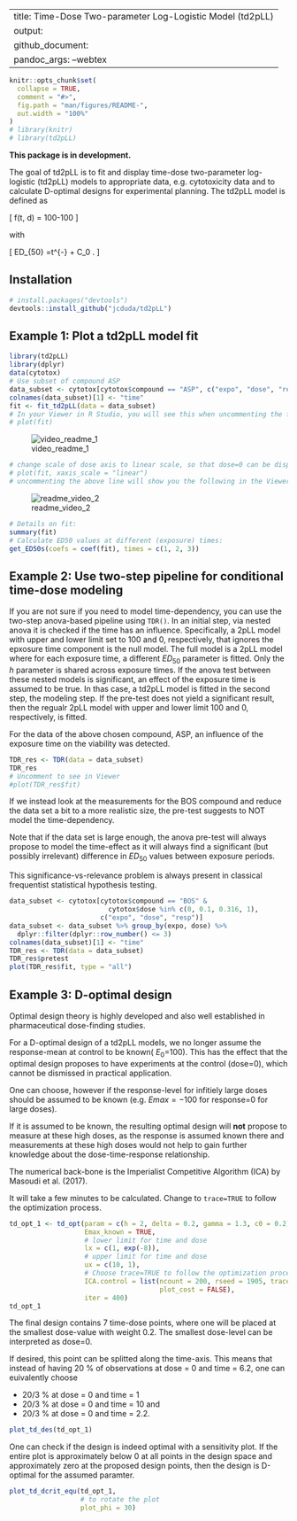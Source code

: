 

---
title: Time-Dose Two-parameter Log-Logistic Model (td2pLL)
output: 
  github_document:
    pandoc_args: --webtex
---



```r
knitr::opts_chunk$set(
  collapse = TRUE,
  comment = "#>",
  fig.path = "man/figures/README-",
  out.width = "100%"
)
# library(knitr)
# library(td2pLL)
```


<!-- badges: start -->
<!-- badges: end -->

**This package is in development.** 

The goal of td2pLL is to fit and display time-dose two-parameter log-logistic (td2pLL)  models to appropriate data, e.g. cytotoxicity data and to calculate D-optimal designs for
experimental planning. The td2pLL model is defined as 

\[
f(t, d) = 100-100\frac{d^h}{ED_{50}(t)^h + d^h}
\]


with

\[
ED_{50} =\Delta \cdot t^{-\gamma} + C_0 .
\]

## Installation


``` r
# install.packages("devtools")
devtools::install_github("jcduda/td2pLL")
```

## Example 1: Plot a td2pLL model fit


```r
library(td2pLL)
library(dplyr)
data(cytotox)
# Use subset of compound ASP
data_subset <- cytotox[cytotox$compound == "ASP", c("expo", "dose", "resp")]
colnames(data_subset)[1] <- "time"
fit <- fit_td2pLL(data = data_subset)
# In your Viewer in R Studio, you will see this when uncommenting the following line
# plot(fit)
```
![video_readme_1](https://user-images.githubusercontent.com/58949350/110949047-6d506e80-8342-11eb-9524-0d9cfa6ee36e.gif)


```r
# change scale of dose axis to linear scale, so that dose=0 can be displayed: 
# plot(fit, xaxis_scale = "linear")
# uncommenting the above line will show you the following in the Viewer or R Studio
```
![readme_video_2](https://user-images.githubusercontent.com/58949350/110951749-b229d480-8345-11eb-9f47-39466e467da7.gif)

```r
# Details on fit:
summary(fit)
# Calculate ED50 values at different (exposure) times:
get_ED50s(coefs = coef(fit), times = c(1, 2, 3))

```


## Example 2: Use two-step pipeline for conditional time-dose modeling

If you are not sure if you need to model time-dependency, you can use the
two-step anova-based pipeline using `TDR()`.
In an initial step, via nested anova it is checked if the time has an influence.
Specifically, a 2pLL model with upper and lower limit set to 100 and 0, respectively,
that ignores the epxosure time component is the null model.
The full model is a 2pLL model where for each exposure time, a different
$ED_{50}$ parameter is fitted. Only the $h$ parameter is shared across exposure 
times.
If the anova test between these nested models is significant, an effect of the
exposure time is assumed to be true. 
In thas case, a td2pLL model is fitted in the second step, the modeling step.
If the pre-test does not yield a significant result, then the regualr 2pLL model
with upper and lower limit 100 and 0, respectively, is fitted.


For the data of the above chosen compound, ASP, an influence of the
exposure time on the viability was detected.

```r
TDR_res <- TDR(data = data_subset)
TDR_res
# Uncomment to see in Viewer
#plot(TDR_res$fit)
```

If we instead look at the measurements for the BOS compound and reduce
the data set a bit to a more realistic size, the pre-test
suggests to NOT model the time-dependency.

Note that if the data set is large enough, the anova pre-test will
always propose to model the time-effect as it will always find a
significant (but possibly irrelevant) difference in $ED_{50}$ values
between exposure periods.

This significance-vs-relevance problem is always present in 
classical frequentist statistical hypothesis testing.

```r
data_subset <- cytotox[cytotox$compound == "BOS" &
                         cytotox$dose %in% c(0, 0.1, 0.316, 1),
                       c("expo", "dose", "resp")]
data_subset <- data_subset %>% group_by(expo, dose) %>%
  dplyr::filter(dplyr::row_number() <= 3)
colnames(data_subset)[1] <- "time"
TDR_res <- TDR(data = data_subset)
TDR_res$pretest
plot(TDR_res$fit, type = "all")
```

## Example 3: D-optimal design

Optimal design theory is highly developed and also well established in pharmaceutical
dose-finding studies.

For a D-optimal design of a td2pLL models, we no longer assume the response-mean at
control to be known( $E_0$=100).
This has the effect that the optimal design proposes to have experiments at
the control (dose=0), which cannot be dismissed in practical application.

One can choose, however if the response-level for infitiely large doses should be
assumed to be known (e.g. $Emax = -100$ for response=0 for large doses).

If it is assumed to be known, the resulting optimal design will **not** propose
to measure at these high doses, as the response is assumed known there and 
measurements at these high doses would not help to gain further knowledge about the dose-time-response
relationship.

The numerical back-bone is the Imperialist Competitive Algorithm (ICA)
by Masoudi et al. (2017).

It will take a few minutes to be calculated. Change to `trace=TRUE`
to follow the optimization process.

```r
td_opt_1 <- td_opt(param = c(h = 2, delta = 0.2, gamma = 1.3, c0 = 0.2),
                   Emax_known = TRUE, 
                   # lower limit for time and dose
                   lx = c(1, exp(-8)),
                   # upper limit for time and dose
                   ux = c(10, 1),
                   # Choose trace=TRUE to follow the optimization process
                   ICA.control = list(ncount = 200, rseed = 1905, trace = FALSE,
                                      plot_cost = FALSE),
                   iter = 400)
td_opt_1
```

The final design contains 7 time-dose points, where
one will be placed at the smallest dose-value with weight 0.2.
The smallest dose-level can be interpreted as dose=0.

If desired, this point can be splitted along the time-axis.
This means that instead of having 20 \% of observations at 
dose = 0 and time = 6.2, one can euivalently choose

- 20/3 \% at dose = 0 and time = 1
- 20/3 \% at dose = 0 and time = 10 and
- 20/3 \% at dose = 0 and time = 2.2.



```r
plot_td_des(td_opt_1)
```
One can check if the design is indeed optimal with a sensitivity plot.
If the entire plot is approximately below 0 at all points in the
design space and approximately zero at the proposed design points,
then the design is D-optimal for the assumed paramter.


```r
plot_td_dcrit_equ(td_opt_1, 
                  # to rotate the plot
                  plot_phi = 30)
```
